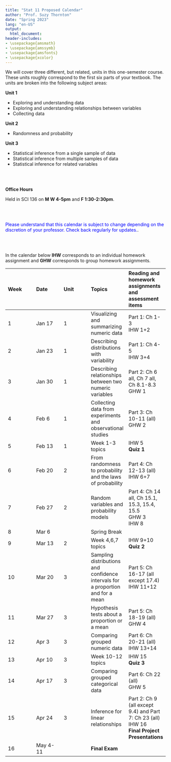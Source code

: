 ```yaml
---
title: "Stat 11 Proposed Calendar"
author: "Prof. Suzy Thornton"
date: "Spring 2023"
lang: "en-US"
output:
  html_document:
header-includes:
- \usepackage{amsmath}
- \usepackage{amssymb}
- \usepackage{amsfonts}
- \usepackage{xcolor}
---
```




We will cover three different, but related, units in this one-semester course. These units roughly correspond to the first six parts of your textbook. The units are broken into the following subject areas:


**Unit 1**

- Exploring and understanding data 
- Exploring and understanding relationships between variables 
- Collecting data 


**Unit 2**

- Randomness and probability


**Unit 3**

- Statistical inference from a single sample of data 
- Statistical inference from multiple samples of data 
- Statistical inference for related variables 

<br><br>

**Office Hours** 

Held in SCI 136 on **M W 4-5pm** and **F 1:30-2:30pm**.

<br><br>

<span style="color:blue">Please understand that this calendar is subject to change depending on the discretion of your professor. Check back regularly for updates.</span>.

<br><br>

In the calendar below **IHW** corresponds to an individual homework assignment and **GHW** corresponds to group homework assignments.

|Week |Date |Unit |Topics |Reading and homework assignments and assessment items |
|:--- |:--- |:--- |:--- |:--- |
| 1 | Jan 17 | 1 | Visualizing and summarizing numeric data | Part 1: Ch 1-3 <br> IHW 1+2 |
| 2 | Jan 23 | 1 |  Describing distributions with variability  | Part 1: Ch 4-5 <br> IHW 3+4  |
| 3 | Jan 30 | 1 |  Describing relationships between two numeric variables | Part 2: Ch 6 all, Ch 7 all, Ch 8.1-8.3 <br> GHW 1 |
| 4 | Feb 6 | 1   | Collecting data from experiments and observational studies | Part 3: Ch 10-11 (all) <br> GHW 2  |
| 5 | Feb 13 | 1  | Week 1-3 topics | IHW 5 <br> **Quiz 1** |
| 6 | Feb 20 | 2 |  From randomness to probability and the laws of probability | Part 4: Ch 12-13 (all) <br> IHW 6+7 |
| 7 | Feb 27 | 2 |  Random variables and probability models | Part 4: Ch 14 all, Ch 15.1, 15.3, 15.4, 15.5 <br> GHW 3 <br> IHW 8 |
| 8 | Mar 6 |   | Spring Break |   | 
| 9 | Mar 13 | 2 |  Week 4,6,7 topics | IHW 9+10 <br> **Quiz 2** |
| 10 | Mar 20 | 3 | Sampling distributions and confidence intervals for a proportion and for a mean | Part 5: Ch 16-17 (all except 17.4) <br> IHW 11+12 |
| 11 | Mar 27 | 3 | Hypothesis tests about a proportion or a mean | Part 5: Ch 18-19 (all) <br> GHW 4 |
| 12 | Apr 3 | 3 | Comparing grouped numeric data | Part 6: Ch 20-21 (all) <br> IHW 13+14 |
| 13 | Apr 10 | 3 | Week 10-12 topics | IHW 15 <br> **Quiz 3** |
| 14 | Apr 17 | 3 | Comparing grouped categorical data | Part 6: Ch 22 (all) <br> GHW 5 |
| 15 | Apr 24 | 3 | Inference for linear relationships | Part 2: Ch 9 (all except 9.4) and Part 7: Ch 23 (all) <br> IHW 16 <br> **Final Project Presentations** |
| 16 |  May 4-11  |  |  **Final Exam** |  |




